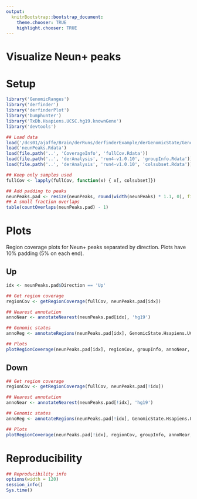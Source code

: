 ```yaml
---
output:
  knitrBootstrap::bootstrap_document:
    theme.chooser: TRUE
    highlight.chooser: TRUE
---
```


Visualize Neun+ peaks
=====================


# Setup

```r
library('GenomicRanges')
library('derfinder')
library('derfinderPlot')
library('bumphunter')
library('TxDb.Hsapiens.UCSC.hg19.knownGene')
library('devtools')

## Load data
load('/dcs01/ajaffe/Brain/derRuns/derfinderExample/derGenomicState/GenomicState.Hsapiens.UCSC.hg19.knownGene.Rdata')
load('neunPeaks.Rdata')
load(file.path('..', 'CoverageInfo', 'fullCov.Rdata'))
load(file.path('..', 'derAnalysis', 'run4-v1.0.10', 'groupInfo.Rdata'))
load(file.path('..', 'derAnalysis', 'run4-v1.0.10', 'colsubset.Rdata'))

## Keep only samples used
fullCov <- lapply(fullCov, function(x) { x[, colsubset]})

## Add padding to peaks
neunPeaks.pad <- resize(neunPeaks, round(width(neunPeaks) * 1.1, 0), fix = 'center')
## A small fraction overlaps
table(countOverlaps(neunPeaks.pad) - 1)
```

# Plots

Region coverage plots for Neun+ peaks separated by direction. Plots have 10% padding (5% on each end).

## Up

```r
idx <- neunPeaks.pad$Direction == 'Up'

## Get region coverage
regionCov <- getRegionCoverage(fullCov, neunPeaks.pad[idx])

## Nearest annotation
annoNear <- annotateNearest(neunPeaks.pad[idx], 'hg19')

## Genomic states
annoReg <- annotateRegions(neunPeaks.pad[idx], GenomicState.Hsapiens.UCSC.hg19.knownGene$fullGenome)

## Plots
plotRegionCoverage(neunPeaks.pad[idx], regionCov, groupInfo, annoNear, annoReg, TxDb.Hsapiens.UCSC.hg19.knownGene, seq_len(sum(idx)))
```


## Down

```r
## Get region coverage
regionCov <- getRegionCoverage(fullCov, neunPeaks.pad[!idx])

## Nearest annotation
annoNear <- annotateNearest(neunPeaks.pad[!idx], 'hg19')

## Genomic states
annoReg <- annotateRegions(neunPeaks.pad[!idx], GenomicState.Hsapiens.UCSC.hg19.knownGene$fullGenome)

## Plots
plotRegionCoverage(neunPeaks.pad[!idx], regionCov, groupInfo, annoNear, annoReg, TxDb.Hsapiens.UCSC.hg19.knownGene, seq_len(sum(!idx)))
```

# Reproducibility

```r
## Reproducibility info
options(width = 120)
session_info()
Sys.time()
```
